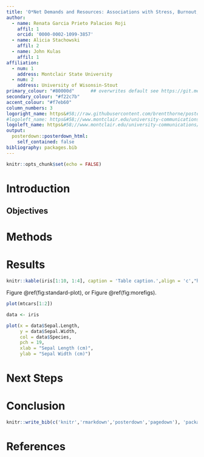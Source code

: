 ---
title: 'O*Net Demands and Resources: Associations with Stress, Burnout, and Engagement'
author:
  - name: Renata Garcia Prieto Palacios Roji
    affil: 1
    orcid: '0000-0002-1099-3857'
  - name: Alicia Stachowski
    affil: 2
  - name: John Kulas
    affil: 1
affiliation:
  - num: 1
    address: Montclair State University
  - num: 2
    address: University of Wisonsin-Stout
primary_colour: "#80000d"      ## overwrites default see https://git.mehalter.com/mehalter/GTRI-Templates/src/branch/master/conference-poster/poster.rmd
secondary_colour: "#f22c7b"
accent_colour: "#f7eb60"
column_numbers: 3
logoright_name: https&#58;//raw.githubusercontent.com/brentthorne/posterdown/master/images/betterhexlogo.png
#logoleft_name: https&#58;//www.montclair.edu/university-communications/wp-content/uploads/sites/144/2020/10/presidential-seal.svg
logoleft_name: https&#58;//www.montclair.edu/university-communications/wp-content/uploads/sites/144//2020/10/hawk-logo-color.svg
output: 
  posterdown::posterdown_html:
    self_contained: false
bibliography: packages.bib
---

```{r setup, include=FALSE}
knitr::opts_chunk$set(echo = FALSE)
```


# Introduction



## Objectives



# Methods



# Results



```{r mytable, out.width='80%'}
knitr::kable(iris[1:10, 1:4], caption = 'Table caption.',align = 'c',"html")
```

 Figure \@ref(fig:standard-plot), or Figure \@ref(fig:morefigs).

```{r standard-plot, out.width='80%', fig.align='center', fig.cap='Great figure!', fig.height=5}
plot(mtcars[1:2])
```

```{r morefigs, out.width='80%', echo=TRUE, fig.cap='Amazing, right?!', fig.height=5}
data <- iris

plot(x = data$Sepal.Length, 
     y = data$Sepal.Width, 
     col = data$Species,
     pch = 19, 
     xlab = "Sepal Length (cm)",
     ylab = "Sepal Width (cm)")

```

# Next Steps



# Conclusion

```{r, include=FALSE}
knitr::write_bib(c('knitr','rmarkdown','posterdown','pagedown'), 'packages.bib')
```

# References
